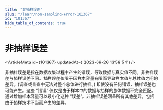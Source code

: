 ```yaml
---
title: "非抽样误差"
slug: "/learn/non-sampling-error-101367"
id: "101367"
hide_table_of_contents: true
---
```



# 非抽样误差

<ArticleMeta id={101367} updatedAt={'2023-09-26 13:58:54'} />
<div className='border-solid border-b border-t-0 my-4 border-[var(--ifm-color-gray-300)]' />

非抽样误差是指在数据收集过程中产生的错误，导致数据与真实值不同。非抽样误差与抽样误差不同。抽样误差仅限于因样本容量有限而导致样本值与总体值之间的差异。(调查或普查中无法对整个总体进行抽样。) 即使没有任何错误，抽样误差也可能产生。这些 “错误” 仅仅是由于样本中的数据与抽样的总体数据不完全匹配。通过增加样本容量可以最小化这种 “误差”。非抽样误差涵盖所有其他差异，包括由于抽样技术不当而产生的差异。
